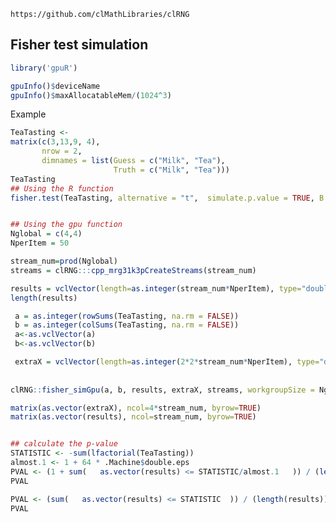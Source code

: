 <!--
%\VignetteEngine{knitr::knitr}
%\VignetteIndexEntry{Fisher test}
-->

`https://github.com/clMathLibraries/clRNG`


## Fisher test simulation

```r
library('gpuR')
```

```r
gpuInfo()$deviceName
gpuInfo()$maxAllocatableMem/(1024^3)
```






Example
```r
TeaTasting <-
matrix(c(3,13,9, 4),
       nrow = 2,
       dimnames = list(Guess = c("Milk", "Tea"),
                       Truth = c("Milk", "Tea")))
TeaTasting
## Using the R function 
fisher.test(TeaTasting, alternative = "t",  simulate.p.value = TRUE, B = 1e5)


## Using the gpu function
Nglobal = c(4,4)
NperItem = 50

stream_num=prod(Nglobal)
streams = clRNG:::cpp_mrg31k3pCreateStreams(stream_num)

results = vclVector(length=as.integer(stream_num*NperItem), type="double")
length(results)

 a = as.integer(rowSums(TeaTasting, na.rm = FALSE))
 b = as.integer(colSums(TeaTasting, na.rm = FALSE))
 a<-as.vclVector(a)
 b<-as.vclVector(b)

 extraX = vclVector(length=as.integer(2*2*stream_num*NperItem), type="double")
 
 
clRNG::fisher_simGpu(a, b, results, extraX, streams, workgroupSize = Nglobal)

matrix(as.vector(extraX), ncol=4*stream_num, byrow=TRUE)
matrix(as.vector(results), ncol=stream_num, byrow=TRUE)


## calculate the p-value
STATISTIC <- -sum(lfactorial(TeaTasting))
almost.1 <- 1 + 64 * .Machine$double.eps
PVAL <- (1 + sum(   as.vector(results) <= STATISTIC/almost.1   )) / (length(results) + 1)
PVAL

PVAL <- (sum(   as.vector(results) <= STATISTIC  )) / (length(results))
PVAL
 
```


































